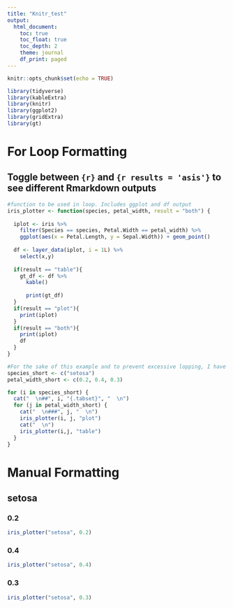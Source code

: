 ```yaml
---
title: "Knitr_test"
output: 
  html_document:
    toc: true
    toc_float: true
    toc_depth: 2
    theme: journal
    df_print: paged
---
```


```r
knitr::opts_chunk$set(echo = TRUE)
```

```r
library(tidyverse)
library(kableExtra)
library(knitr)
library(ggplot2)
library(gridExtra)
library(gt)
```

# For Loop Formatting

## Toggle between `{r}` and `{r results = 'asis'}` to see different Rmarkdown outputs
```r
#function to be used in loop. Includes ggplot and df output
iris_plotter <- function(species, petal_width, result = "both") {
  
  iplot <- iris %>% 
    filter(Species == species, Petal.Width == petal_width) %>% 
    ggplot(aes(x = Petal.Length, y = Sepal.Width)) + geom_point()
  
  df <- layer_data(iplot, i = 1L) %>% 
    select(x,y)
  
  if(result == "table"){
    gt_df <- df %>% 
      kable()
    
      print(gt_df)
  }
  if(result == "plot"){
    print(iplot)
  }
  if(result == "both"){
    print(iplot)
    df
  }
}

#For the sake of this example and to prevent excessive lopping, I have shortened the input into the loop
species_short <- c("setosa")
petal_width_short <- c(0.2, 0.4, 0.3)

for (i in species_short) {
  cat("  \n##", i, "{.tabset}", "  \n")
  for (j in petal_width_short) {
    cat("  \n###", j, "  \n")
    iris_plotter(i, j, "plot")
    cat("  \n")
    iris_plotter(i,j, "table")
  }
}
```


# Manual Formatting

## setosa {.tabset}

### 0.2
```r
iris_plotter("setosa", 0.2)
```

### 0.4
```r
iris_plotter("setosa", 0.4)
```

### 0.3
```r
iris_plotter("setosa", 0.3)
```





